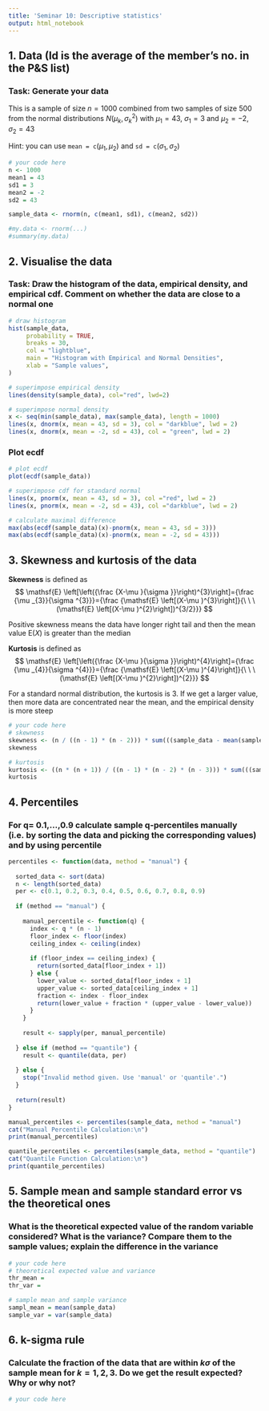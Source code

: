 ```yaml
---
title: 'Seminar 10: Descriptive statistics'
output: html_notebook
---
```


## 1. Data (Id is the average of the member's no. in the P&S list)

### Task: Generate your data

This is a sample of size $n=1000$ combined from two samples of size $500$ from the normal distributions $N(\mu_k,\sigma_k^2)$ with $\mu_1 = 43$, $\sigma_1 = 3$ and $\mu_2 = -2$, $\sigma_2 = 43$

Hint: you can use $\texttt{mean = c}(\mu_1,\mu_2)$ and $\texttt{sd = c}(\sigma_1,\sigma_2)$

```r
# your code here
n <- 1000
mean1 = 43
sd1 = 3
mean2 = -2
sd2 = 43

sample_data <- rnorm(n, c(mean1, sd1), c(mean2, sd2))

#my.data <- rnorm(...)
#summary(my.data)
```

## 2. Visualise the data

### Task: Draw the histogram of the data, empirical density, and empirical cdf. Comment on whether the data are close to a normal one

```r
# draw histogram
hist(sample_data, 
     probability = TRUE, 
     breaks = 30, 
     col = "lightblue",
     main = "Histogram with Empirical and Normal Densities",
     xlab = "Sample values",
)

# superimpose empirical density
lines(density(sample_data), col="red", lwd=2)

# superimpose normal density
x <- seq(min(sample_data), max(sample_data), length = 1000)
lines(x, dnorm(x, mean = 43, sd = 3), col = "darkblue", lwd = 2)
lines(x, dnorm(x, mean = -2, sd = 43), col = "green", lwd = 2)

```

### Plot ecdf

```r
# plot ecdf
plot(ecdf(sample_data))

# superimpose cdf for standard normal
lines(x, pnorm(x, mean = 43, sd = 3), col ="red", lwd = 2)
lines(x, pnorm(x, mean = -2, sd = 43), col ="darkblue", lwd = 2)

# calculate maximal difference 
max(abs(ecdf(sample_data)(x)-pnorm(x, mean = 43, sd = 3)))
max(abs(ecdf(sample_data)(x)-pnorm(x, mean = -2, sd = 43)))

```

## 3. Skewness and kurtosis of the data

**Skewness** is defined as $$
  \mathsf{E} \left[\left({\frac {X-\mu }{\sigma }}\right)^{3}\right]={\frac {\mu _{3}}{\sigma ^{3}}}={\frac {\mathsf{E} \left[(X-\mu )^{3}\right]}{\ \ \ (\mathsf{E} \left[(X-\mu )^{2}\right])^{3/2}}}
$$

Positive skewness means the data have longer right tail and then the mean value $\mathsf{E}(X)$ is greater than the median

**Kurtosis** is defined as $$
  \mathsf{E} \left[\left({\frac {X-\mu }{\sigma }}\right)^{4}\right]={\frac {\mu _{4}}{\sigma ^{4}}}={\frac {\mathsf{E} \left[(X-\mu )^{4}\right]}{\ \ \ (\mathsf{E} \left[(X-\mu )^{2}\right])^{2}}}
$$

For a standard normal distribution, the kurtosis is $3$. If we get a larger value, then more data are concentrated near the mean, and the empirical density is more steep

```r
# your code here
# skewness
skewness <- (n / ((n - 1) * (n - 2))) * sum(((sample_data - mean(sample_data)) / sd(sample_data))^3)
skewness

# kurtosis
kurtosis <- ((n * (n + 1)) / ((n - 1) * (n - 2) * (n - 3))) * sum(((sample_data - mean(sample_data)) / sd(sample_data))^4) - (3 * (n - 1)^2) / ((n - 2) * (n - 3))
kurtosis

```

## 4. Percentiles

### For q= 0.1,...,0.9 calculate sample q-percentiles manually (i.e. by sorting the data and picking the corresponding values) and by using percentile

```r
percentiles <- function(data, method = "manual") {
  
  sorted_data <- sort(data)
  n <- length(sorted_data)
  per <- c(0.1, 0.2, 0.3, 0.4, 0.5, 0.6, 0.7, 0.8, 0.9)
  
  if (method == "manual") {
    
    manual_percentile <- function(q) {
      index <- q * (n - 1)
      floor_index <- floor(index)
      ceiling_index <- ceiling(index)
      
      if (floor_index == ceiling_index) {
        return(sorted_data[floor_index + 1])
      } else {
        lower_value <- sorted_data[floor_index + 1]
        upper_value <- sorted_data[ceiling_index + 1]
        fraction <- index - floor_index
        return(lower_value + fraction * (upper_value - lower_value))
      }
    }
    
    result <- sapply(per, manual_percentile)
    
  } else if (method == "quantile") {
    result <- quantile(data, per)
    
  } else {
    stop("Invalid method given. Use 'manual' or 'quantile'.")
  }
  
  return(result)
}

manual_percentiles <- percentiles(sample_data, method = "manual")
cat("Manual Percentile Calculation:\n")
print(manual_percentiles)

quantile_percentiles <- percentiles(sample_data, method = "quantile")
cat("Quantile Function Calculation:\n")
print(quantile_percentiles)


```

## 5. Sample mean and sample standard error vs the theoretical ones

### What is the theoretical expected value of the random variable considered? What is the variance? Compare them to the sample values; explain the difference in the variance

```r
# your code here
# theoretical expected value and variance
thr_mean =  
thr_var = 

# sample mean and sample variance
sampl_mean = mean(sample_data)
sample_var = var(sample_data)

```

## 6. k-sigma rule

### Calculate the fraction of the data that are within $k\sigma$ of the sample mean for $k=1,2,3$. Do we get the result expected? Why or why not?

```r
# your code here

```

